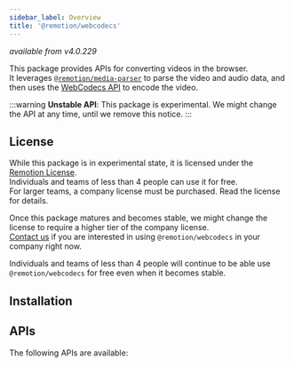 ```yaml
---
sidebar_label: Overview
title: '@remotion/webcodecs'
---
```



_available from v4.0.229_

This package provides APIs for converting videos in the browser.  
It leverages [`@remotion/media-parser`](/docs/media-parser) to parse the video and audio data, and then uses the [WebCodecs API](https://developer.mozilla.org/en-US/docs/Web/API/WebCodecs_API) to encode the video.

:::warning
**Unstable API**: This package is experimental. We might change the API at any time, until we remove this notice.
:::

## License

While this package is in experimental state, it is licensed under the [Remotion License](https://remotion.dev/license).  
Individuals and teams of less than 4 people can use it for free.  
For larger teams, a company license must be purchased. Read the license for details.

Once this package matures and becomes stable, we might change the license to require a higher tier of the company license.  
[Contact us](/contact) if you are interested in using `@remotion/webcodecs` in your company right now.

Individuals and teams of less than 4 people will continue to be able use `@remotion/webcodecs` for free even when it becomes stable.

## Installation

<Installation pkg="@remotion/webcodecs" />

## APIs

The following APIs are available:

<TableOfContents />
